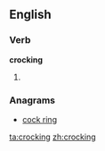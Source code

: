 ==English==


===Verb===
'''crocking'''

# {{present participle of|crock}}

===Anagrams===
* [[cock ring#English|cock ring]]

[[ta:crocking]]
[[zh:crocking]]